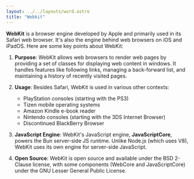 ```yaml
---
layout: ../../layouts/word.astro
title: "Webkit"
---
```

**WebKit** is a browser engine developed by Apple and primarily used in its Safari web browser. It's also the engine behind web browsers on iOS and iPadOS. Here are some key points about WebKit:

1. **Purpose**: WebKit allows web browsers to render web pages by providing a set of classes for displaying web content in windows. It handles features like following links, managing a back-forward list, and maintaining a history of recently visited pages.

2. **Usage**: Besides Safari, WebKit is used in various other contexts:
   - PlayStation consoles (starting with the PS3)
   - Tizen mobile operating systems
   - Amazon Kindle e-book reader
   - Nintendo consoles (starting with the 3DS Internet Browser)
   - Discontinued BlackBerry Browser

3. **JavaScript Engine**: WebKit's JavaScript engine, **JavaScriptCore**, powers the Bun server-side JS runtime. Unlike Node.js (which uses V8), WebKit uses its own engine for server-side JavaScript.

4. **Open Source**: WebKit is open source and available under the BSD 2-Clause license, with some components (WebCore and JavaScriptCore) under the GNU Lesser General Public License.